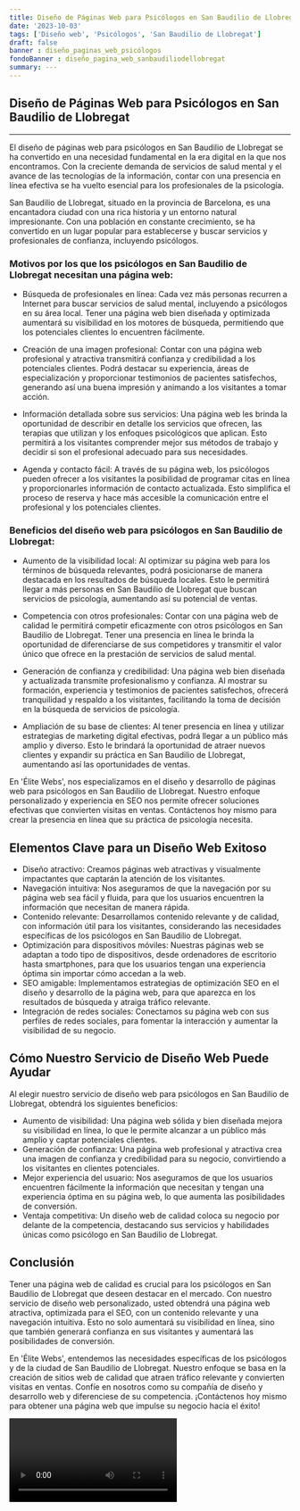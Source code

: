 ```yaml
---
title: Diseño de Páginas Web para Psicólogos en San Baudilio de Llobregat
date: '2023-10-03'
tags: ['Diseño web', 'Psicólogos', 'San Baudilio de Llobregat']
draft: false
banner : diseño_paginas_web_psicólogos
fondoBanner : diseño_pagina_web_sanbaudiliodellobregat
summary: ---
---
```


## Diseño de Páginas Web para Psicólogos en San Baudilio de Llobregat

---

El diseño de páginas web para psicólogos en San Baudilio de Llobregat se ha convertido en una necesidad fundamental en la era digital en la que nos encontramos. Con la creciente demanda de servicios de salud mental y el avance de las tecnologías de la información, contar con una presencia en línea efectiva se ha vuelto esencial para los profesionales de la psicología.

San Baudilio de Llobregat, situado en la provincia de Barcelona, es una encantadora ciudad con una rica historia y un entorno natural impresionante. Con una población en constante crecimiento, se ha convertido en un lugar popular para establecerse y buscar servicios y profesionales de confianza, incluyendo psicólogos. 

### Motivos por los que los psicólogos en San Baudilio de Llobregat necesitan una página web:

- Búsqueda de profesionales en línea: Cada vez más personas recurren a Internet para buscar servicios de salud mental, incluyendo a psicólogos en su área local. Tener una página web bien diseñada y optimizada aumentará su visibilidad en los motores de búsqueda, permitiendo que los potenciales clientes lo encuentren fácilmente.

- Creación de una imagen profesional: Contar con una página web profesional y atractiva transmitirá confianza y credibilidad a los potenciales clientes. Podrá destacar su experiencia, áreas de especialización y proporcionar testimonios de pacientes satisfechos, generando así una buena impresión y animando a los visitantes a tomar acción.

- Información detallada sobre sus servicios: Una página web les brinda la oportunidad de describir en detalle los servicios que ofrecen, las terapias que utilizan y los enfoques psicológicos que aplican. Esto permitirá a los visitantes comprender mejor sus métodos de trabajo y decidir si son el profesional adecuado para sus necesidades.

- Agenda y contacto fácil: A través de su página web, los psicólogos pueden ofrecer a los visitantes la posibilidad de programar citas en línea y proporcionarles información de contacto actualizada. Esto simplifica el proceso de reserva y hace más accesible la comunicación entre el profesional y los potenciales clientes.

### Beneficios del diseño web para psicólogos en San Baudilio de Llobregat:

- Aumento de la visibilidad local: Al optimizar su página web para los términos de búsqueda relevantes, podrá posicionarse de manera destacada en los resultados de búsqueda locales. Esto le permitirá llegar a más personas en San Baudilio de Llobregat que buscan servicios de psicología, aumentando así su potencial de ventas.

- Competencia con otros profesionales: Contar con una página web de calidad le permitirá competir eficazmente con otros psicólogos en San Baudilio de Llobregat. Tener una presencia en línea le brinda la oportunidad de diferenciarse de sus competidores y transmitir el valor único que ofrece en la prestación de servicios de salud mental.

- Generación de confianza y credibilidad: Una página web bien diseñada y actualizada transmite profesionalismo y confianza. Al mostrar su formación, experiencia y testimonios de pacientes satisfechos, ofrecerá tranquilidad y respaldo a los visitantes, facilitando la toma de decisión en la búsqueda de servicios de psicología.

- Ampliación de su base de clientes: Al tener presencia en línea y utilizar estrategias de marketing digital efectivas, podrá llegar a un público más amplio y diverso. Esto le brindará la oportunidad de atraer nuevos clientes y expandir su práctica en San Baudilio de Llobregat, aumentando así las oportunidades de ventas.

En 'Élite Webs', nos especializamos en el diseño y desarrollo de páginas web para psicólogos en San Baudilio de Llobregat. Nuestro enfoque personalizado y experiencia en SEO nos permite ofrecer soluciones efectivas que convierten visitas en ventas. Contáctenos hoy mismo para crear la presencia en línea que su práctica de psicología necesita.

<GifSeo />

<Cta />

## Elementos Clave para un Diseño Web Exitoso

- Diseño atractivo: Creamos páginas web atractivas y visualmente impactantes que captarán la atención de los visitantes.
- Navegación intuitiva: Nos aseguramos de que la navegación por su página web sea fácil y fluida, para que los usuarios encuentren la información que necesitan de manera rápida.
- Contenido relevante: Desarrollamos contenido relevante y de calidad, con información útil para los visitantes, considerando las necesidades específicas de los psicólogos en San Baudilio de Llobregat.
- Optimización para dispositivos móviles: Nuestras páginas web se adaptan a todo tipo de dispositivos, desde ordenadores de escritorio hasta smartphones, para que los usuarios tengan una experiencia óptima sin importar cómo accedan a la web.
- SEO amigable: Implementamos estrategias de optimización SEO en el diseño y desarrollo de la página web, para que aparezca en los resultados de búsqueda y atraiga tráfico relevante.
- Integración de redes sociales: Conectamos su página web con sus perfiles de redes sociales, para fomentar la interacción y aumentar la visibilidad de su negocio.

## Cómo Nuestro Servicio de Diseño Web Puede Ayudar

Al elegir nuestro servicio de diseño web para psicólogos en San Baudilio de Llobregat, obtendrá los siguientes beneficios:

- Aumento de visibilidad: Una página web sólida y bien diseñada mejora su visibilidad en línea, lo que le permite alcanzar a un público más amplio y captar potenciales clientes.
- Generación de confianza: Una página web profesional y atractiva crea una imagen de confianza y credibilidad para su negocio, convirtiendo a los visitantes en clientes potenciales.
- Mejor experiencia del usuario: Nos aseguramos de que los usuarios encuentren fácilmente la información que necesitan y tengan una experiencia óptima en su página web, lo que aumenta las posibilidades de conversión.
- Ventaja competitiva: Un diseño web de calidad coloca su negocio por delante de la competencia, destacando sus servicios y habilidades únicas como psicólogo en San Baudilio de Llobregat.

## Conclusión

Tener una página web de calidad es crucial para los psicólogos en San Baudilio de Llobregat que deseen destacar en el mercado. Con nuestro servicio de diseño web personalizado, usted obtendrá una página web atractiva, optimizada para el SEO, con un contenido relevante y una navegación intuitiva. Esto no solo aumentará su visibilidad en línea, sino que también generará confianza en sus visitantes y aumentará las posibilidades de conversión.

En 'Élite Webs', entendemos las necesidades específicas de los psicólogos y de la ciudad de San Baudilio de Llobregat. Nuestro enfoque se basa en la creación de sitios web de calidad que atraen tráfico relevante y convierten visitas en ventas. Confíe en nosotros como su compañía de diseño y desarrollo web y diferenciese de su competencia. ¡Contáctenos hoy mismo para obtener una página web que impulse su negocio hacia el éxito!

<Video />

<CtaBot job='Psicólogos' city='San Baudilio de Llobregat'/>

<Gmaps query='San Baudilio de Llobregat+españa+maps' />